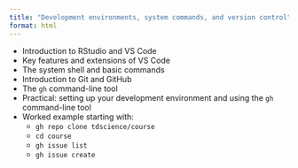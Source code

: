 ```yaml
---
title: "Development environments, system commands, and version control"
format: html
---
```


- Introduction to RStudio and VS Code 
- Key features and extensions of VS Code 
- The system shell and basic commands 
- Introduction to Git and GitHub 
- The `gh` command-line tool 
- Practical: setting up your development environment and using the `gh` command-line tool 
- Worked example starting with: 
  - `gh repo clone tdscience/course` 
  - `cd course` 
  - `gh issue list` 
  - `gh issue create`